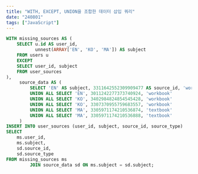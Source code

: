 ```yaml
---
title: "WITH, EXCEPT, UNION을 조합한 데이터 삽입 쿼리"
date: "240801"
tags: ["JavaScript"]
---
```


```SQL
WITH missing_sources AS (
    SELECT u.id AS user_id,
           unnest(ARRAY['EN', 'KO', 'MA']) AS subject
    FROM users u
    EXCEPT
    SELECT user_id, subject
    FROM user_sources
),
     source_data AS (
         SELECT 'EN' AS subject, 3311642552309909477 AS source_id, 'workbook' AS source_type
         UNION ALL SELECT 'EN', 3011242277373740924, 'workbook'
         UNION ALL SELECT 'KO', 3402984824854545428, 'workbook'
         UNION ALL SELECT 'KO', 3307370955759683557, 'workbook'
         UNION ALL SELECT 'MA', 3305971174210536874, 'textbook'
         UNION ALL SELECT 'MA', 3305971174210536888, 'textbook'
     )
INSERT INTO user_sources (user_id, subject, source_id, source_type)
SELECT
    ms.user_id,
    ms.subject,
    sd.source_id,
    sd.source_type
FROM missing_sources ms
         JOIN source_data sd ON ms.subject = sd.subject;
```
